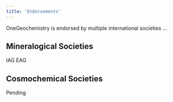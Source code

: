 ```yaml
---
title: 'Endorsements'
---
```


OneGeochemistry is endorsed by multiple international societies ...

## Mineralogical Societies
IAG
EAG

## Cosmochemical Societies
Pending